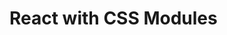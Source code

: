 
# React with CSS Modules

<StackBlitz
  dir="examples/latest/react-with-css-modules"
  file="src/components/button/button.tsx"
/>
